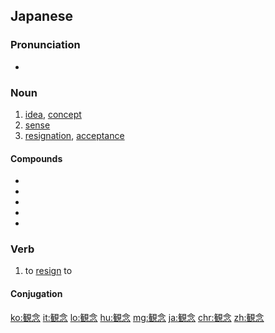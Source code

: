 {{also|觀念}}
==Japanese==
{{ja-kanjitab|かん|ねん|yomi=o}}

===Pronunciation===
* {{ja-pron|かんねん|yomi=o}}

===Noun===
{{ja-noun|かんねん|kyu=觀念}}

# [[idea]], [[concept]]
# [[sense]]
# [[resignation]], [[acceptance]]

====Compounds====
* {{l/ja|観念小説}}
* {{l/ja|観念性}}
* {{l/ja|観念的}}
* {{l/ja|観念連合}}
* {{l/ja|観念論}}

===Verb===
{{ja-verb-suru|かんねん|kyu=觀念|tr=trans}}

# to [[resign]] to
#: {{ja-usex|私は運命を'''観念'''した。|わたし は うんめい を '''かんねん''' した。|I have '''resigned''' myself '''to''' fate.}}

====Conjugation====
{{ja-suru|かんねん}}

[[ko:観念]]
[[it:観念]]
[[lo:観念]]
[[hu:観念]]
[[mg:観念]]
[[ja:観念]]
[[chr:観念]]
[[zh:観念]]